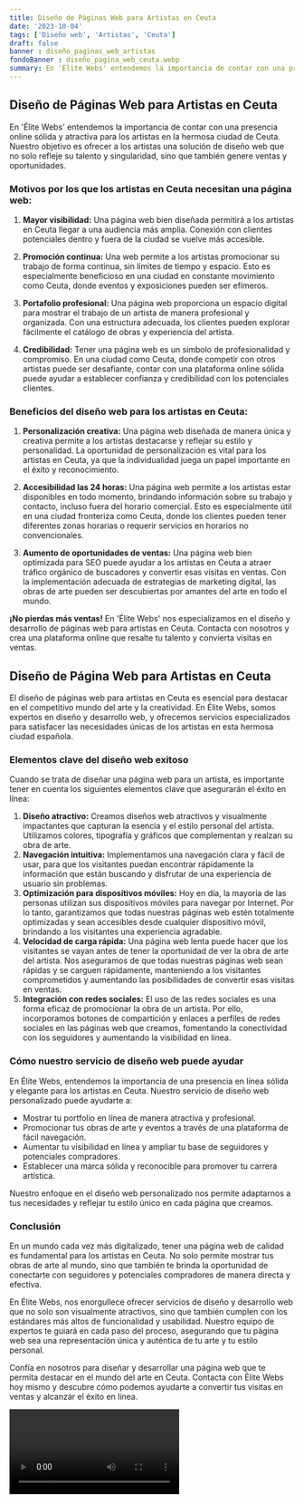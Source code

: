 ```yaml
---
title: Diseño de Páginas Web para Artistas en Ceuta
date: '2023-10-04'
tags: ['Diseño web', 'Artistas', 'Ceuta']
draft: false
banner : diseño_paginas_web_artistas
fondoBanner : diseño_pagina_web_ceuta.webp
summary: En 'Élite Webs' entendemos la importancia de contar con una presencia online sólida y atractiva para los artistas en la hermosa ciudad de Ceuta. Nuestro objetivo es ofrecer a los artistas una solución de diseño web que no solo refleje su talento y singularidad, sino que también genere ventas y oportunidades.
---
```


## Diseño de Páginas Web para Artistas en Ceuta

En 'Élite Webs' entendemos la importancia de contar con una presencia online sólida y atractiva para los artistas en la hermosa ciudad de Ceuta. Nuestro objetivo es ofrecer a los artistas una solución de diseño web que no solo refleje su talento y singularidad, sino que también genere ventas y oportunidades.

### Motivos por los que los artistas en Ceuta necesitan una página web:

1. **Mayor visibilidad:** Una página web bien diseñada permitirá a los artistas en Ceuta llegar a una audiencia más amplia. Conexión con clientes potenciales dentro y fuera de la ciudad se vuelve más accesible.

2. **Promoción continua:** Una web permite a los artistas promocionar su trabajo de forma continua, sin límites de tiempo y espacio. Esto es especialmente beneficioso en una ciudad en constante movimiento como Ceuta, donde eventos y exposiciones pueden ser efímeros.

3. **Portafolio profesional:** Una página web proporciona un espacio digital para mostrar el trabajo de un artista de manera profesional y organizada. Con una estructura adecuada, los clientes pueden explorar fácilmente el catálogo de obras y experiencia del artista.

4. **Credibilidad:** Tener una página web es un símbolo de profesionalidad y compromiso. En una ciudad como Ceuta, donde competir con otros artistas puede ser desafiante, contar con una plataforma online sólida puede ayudar a establecer confianza y credibilidad con los potenciales clientes.

### Beneficios del diseño web para los artistas en Ceuta:

1. **Personalización creativa:** Una página web diseñada de manera única y creativa permite a los artistas destacarse y reflejar su estilo y personalidad. La oportunidad de personalización es vital para los artistas en Ceuta, ya que la individualidad juega un papel importante en el éxito y reconocimiento.

2. **Accesibilidad las 24 horas:** Una página web permite a los artistas estar disponibles en todo momento, brindando información sobre su trabajo y contacto, incluso fuera del horario comercial. Esto es especialmente útil en una ciudad fronteriza como Ceuta, donde los clientes pueden tener diferentes zonas horarias o requerir servicios en horarios no convencionales.

3. **Aumento de oportunidades de ventas:** Una página web bien optimizada para SEO puede ayudar a los artistas en Ceuta a atraer tráfico orgánico de buscadores y convertir esas visitas en ventas. Con la implementación adecuada de estrategias de marketing digital, las obras de arte pueden ser descubiertas por amantes del arte en todo el mundo.

**¡No pierdas más ventas!** En 'Élite Webs' nos especializamos en el diseño y desarrollo de páginas web para artistas en Ceuta. Contacta con nosotros y crea una plataforma online que resalte tu talento y convierta visitas en ventas.

<GifSeo />

<Cta />

##  Diseño de Página Web para Artistas en Ceuta

El diseño de páginas web para artistas en Ceuta es esencial para destacar en el competitivo mundo del arte y la creatividad. En Élite Webs, somos expertos en diseño y desarrollo web, y ofrecemos servicios especializados para satisfacer las necesidades únicas de los artistas en esta hermosa ciudad española.

### Elementos clave del diseño web exitoso

Cuando se trata de diseñar una página web para un artista, es importante tener en cuenta los siguientes elementos clave que asegurarán el éxito en línea:

1. **Diseño atractivo:** Creamos diseños web atractivos y visualmente impactantes que capturan la esencia y el estilo personal del artista. Utilizamos colores, tipografía y gráficos que complementan y realzan su obra de arte.
2. **Navegación intuitiva:** Implementamos una navegación clara y fácil de usar, para que los visitantes puedan encontrar rápidamente la información que están buscando y disfrutar de una experiencia de usuario sin problemas.
3. **Optimización para dispositivos móviles:** Hoy en día, la mayoría de las personas utilizan sus dispositivos móviles para navegar por Internet. Por lo tanto, garantizamos que todas nuestras páginas web estén totalmente optimizadas y sean accesibles desde cualquier dispositivo móvil, brindando a los visitantes una experiencia agradable.
4. **Velocidad de carga rápida:** Una página web lenta puede hacer que los visitantes se vayan antes de tener la oportunidad de ver la obra de arte del artista. Nos aseguramos de que todas nuestras páginas web sean rápidas y se carguen rápidamente, manteniendo a los visitantes comprometidos y aumentando las posibilidades de convertir esas visitas en ventas.
5. **Integración con redes sociales:** El uso de las redes sociales es una forma eficaz de promocionar la obra de un artista. Por ello, incorporamos botones de compartición y enlaces a perfiles de redes sociales en las páginas web que creamos, fomentando la conectividad con los seguidores y aumentando la visibilidad en línea.

### Cómo nuestro servicio de diseño web puede ayudar

En Élite Webs, entendemos la importancia de una presencia en línea sólida y elegante para los artistas en Ceuta. Nuestro servicio de diseño web personalizado puede ayudarte a:

- Mostrar tu portfolio en línea de manera atractiva y profesional.
- Promocionar tus obras de arte y eventos a través de una plataforma de fácil navegación.
- Aumentar tu visibilidad en línea y ampliar tu base de seguidores y potenciales compradores.
- Establecer una marca sólida y reconocible para promover tu carrera artística.

Nuestro enfoque en el diseño web personalizado nos permite adaptarnos a tus necesidades y reflejar tu estilo único en cada página que creamos.

### Conclusión

En un mundo cada vez más digitalizado, tener una página web de calidad es fundamental para los artistas en Ceuta. No solo permite mostrar tus obras de arte al mundo, sino que también te brinda la oportunidad de conectarte con seguidores y potenciales compradores de manera directa y efectiva.

En Élite Webs, nos enorgullece ofrecer servicios de diseño y desarrollo web que no solo son visualmente atractivos, sino que también cumplen con los estándares más altos de funcionalidad y usabilidad. Nuestro equipo de expertos te guiará en cada paso del proceso, asegurando que tu página web sea una representación única y auténtica de tu arte y tu estilo personal.

Confía en nosotros para diseñar y desarrollar una página web que te permita destacar en el mundo del arte en Ceuta. Contacta con Élite Webs hoy mismo y descubre cómo podemos ayudarte a convertir tus visitas en ventas y alcanzar el éxito en línea.

<Video />

<CtaBot job='Artistas' city='Ceuta'/>

<Gmaps query='Ceuta+españa+maps' />